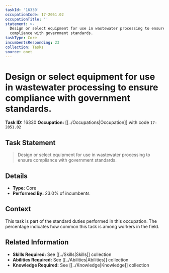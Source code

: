 ```yaml
---
taskId: '16330'
occupationCode: 17-2051.02
occupationTitle: ''
statement: >-
  Design or select equipment for use in wastewater processing to ensure
  compliance with government standards.
taskType: Core
incumbentsResponding: 23
collection: Tasks
source: onet
---
```

# Design or select equipment for use in wastewater processing to ensure compliance with government standards.

**Task ID:** 16330
**Occupation:** [[../Occupations|Occupation]] with code `17-2051.02`

## Task Statement

> Design or select equipment for use in wastewater processing to ensure compliance with government standards.

## Details

- **Type:** Core
- **Performed By:** 23.0% of incumbents

## Context

This task is part of the standard duties performed in this occupation. The percentage indicates how common this task is among workers in the field.

## Related Information

- **Skills Required:** See [[../Skills|Skills]] collection
- **Abilities Required:** See [[../Abilities|Abilities]] collection
- **Knowledge Required:** See [[../Knowledge|Knowledge]] collection

